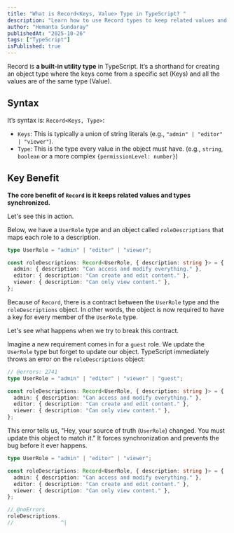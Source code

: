 ```yaml
---
title: "What is Record<Keys, Value> Type in TypeScript? "
description: "Learn how to use Record types to keep related values and types synchronized."
author: "Hemanta Sundaray"
publishedAt: "2025-10-26"
tags: ["TypeScript"]
isPublished: true
---
```


Record is **a built-in utility type** in TypeScript. It’s a shorthand for creating an object type where the keys come from a specific set (Keys) and all the values are of the same type (Value).

## Syntax

It’s syntax is: `Record<Keys, Type>`:

- `Keys`: This is typically a union of string literals (e.g., `"admin" | "editor" | "viewer"`).
- `Type`: This is the type every value in the object must have. (e.g., `string`, `boolean` or a more complex `{permissionLevel: number}`)

## Key Benefit

**The core benefit of `Record` is it keeps related values and types synchronized.**

Let's see this in action.

Below, we have a `UserRole` type and an object called `roleDescriptions` that maps each role to a description.

```ts twoslash title="TypeScript"
type UserRole = "admin" | "editor" | "viewer";

const roleDescriptions: Record<UserRole, { description: string }> = {
  admin: { description: "Can access and modify everything." },
  editor: { description: "Can create and edit content." },
  viewer: { description: "Can only view content." },
};
```

Because of `Record`, there is a contract between the `UserRole` type and the `roleDescriptions` object. In other words, the object is now required to have a key for every member of the `UserRole` type.

Let's see what happens when we try to break this contract.

Imagine a new requirement comes in for a `guest` role. We update the `UserRole` type but forget to update our object. TypeScript immediately throws an error on the `roleDescriptions` object:

```ts twoslash title="TypeScript"
// @errors: 2741
type UserRole = "admin" | "editor" | "viewer" | "guest";

const roleDescriptions: Record<UserRole, { description: string }> = {
  admin: { description: "Can access and modify everything." },
  editor: { description: "Can create and edit content." },
  viewer: { description: "Can only view content." },
};
```

This error tells us, "Hey, your source of truth (`UserRole`) changed. You must update this object to match it." It forces synchronization and prevents the bug before it ever happens.

```ts twoslash title="TypeScript"
type UserRole = "admin" | "editor" | "viewer";

const roleDescriptions: Record<UserRole, { description: string }> = {
  admin: { description: "Can access and modify everything." },
  editor: { description: "Can create and edit content." },
  viewer: { description: "Can only view content." },
};

// @noErrors
roleDescriptions.
//               ^|
```

